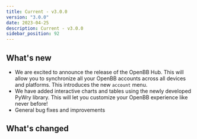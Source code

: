 ```yaml
---
title: Current - v3.0.0
version: "3.0.0"
date: 2023-04-25
description: Current - v3.0.0
sidebar_position: 92
---
```


## What's new

- We are excited to announce the release of the OpenBB Hub.  This will allow you to synchronize all your OpenBB accounts
across all devices and platforms.  This introduces the new `account` menu.
- We have added interactive charts and tables using the newly developed PyWry library.  This will let you customize your
OpenBB experience like never before!
- General bug fixes and improvements

## What's changed
